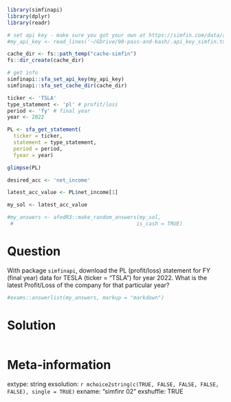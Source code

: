 ```r
library(simfinapi)
library(dplyr)
library(readr)

# set api key - make sure you got your own at https://simfin.com/data/access/api
#my_api_key <- read_lines('~/GDrive/98-pass-and-bash/.api_key_simfin.txt')

cache_dir <- fs::path_temp("cache-simfin")
fs::dir_create(cache_dir)

# get info
simfinapi::sfa_set_api_key(my_api_key)
simfinapi::sfa_set_cache_dir(cache_dir)

ticker <- 'TSLA'
type_statement <- 'pl' # profit/loss
period <- 'fy' # final year
year <- 2022

PL <- sfa_get_statement(
  ticker = ticker, 
  statement = type_statement,
  period = period,
  fyear = year)

glimpse(PL)

desired_acc <- 'net_income'

latest_acc_value <- PL$net_income[1]

my_sol <- latest_acc_value 
```

```r
#my_answers <- afedR3::make_random_answers(my_sol, 
 #                                        is_cash = TRUE)
```

Question
========

With package `simfinapi`, download the PL (profit/loss) statement for FY (final year) data for TESLA (ticker = "TSLA") for year 2022.  What is the latest Profit/Loss of the company for that particular year?

```r
#exams::answerlist(my_answers, markup = "markdown")
```

Solution
================

```r
```


Meta-information
================
extype: string
exsolution: `r mchoice2string(c(TRUE, FALSE, FALSE, FALSE, FALSE), single = TRUE)`
exname: "simfinr 02"
exshuffle: TRUE

